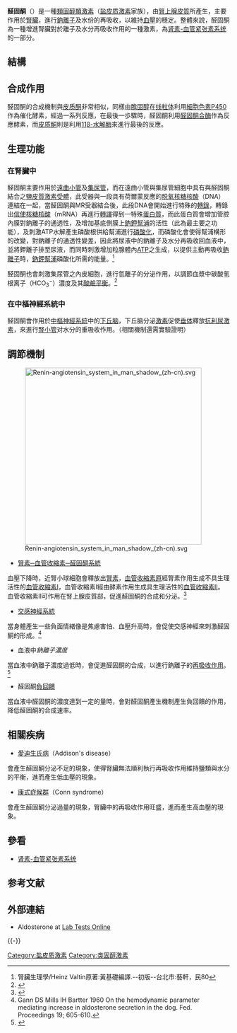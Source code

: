 {{Chembox
| ImageFile = Aldosterone-2D-skeletal.svg
| ImageSize = 
| IUPACName = 11β,21-dihydroxy-3,20-dioxopregn-4-en-18-al
| SystematicName = (1''S'',2''R'',10''S'',11''S'',14''S'',15''R'',17''S'')-17-hydroxy-14-(2-hydroxyacetyl)-2-methyl-5-oxotetracyclo[8.7.0.0<sup>2,7</sup>.0<sup>11,15</sup>]heptadec-6-ene-15-carbaldehyde<br />(1''S'',2''R'',10''S'',11''S'',14''S'',15''R'',17''S'')-2-甲基-14-(2-羟基乙酰基)-17-羟基四环[8.7.0.0<sup>2,7</sup>.0<sup>11,15</sup>]-6-十七烯-5-酮-15-甲醛
| NameEn = Aldosterone
| OtherNames = 
| Section1 = {{Chembox Identifiers
| CASNo = 52-39-1
| CASNo_Ref = {{cascite|correct|CAS}}
|    PubChem  =  5839
|    SMILES  =  C[C@]12CCC(=O)C=C1CC[C@@H]3[C@@H]2[C@H](C[C@]4([C@H]3CC[C@@H]4C(=O)CO)C=O)O
|    MeSHName  =  Aldosterone
  |  UNII_Ref  = {{fdacite|changed|FDA}}|  IUPHAR_ligand  =  2872

|  InChI  =  1/C21H28O5/c1-20-7-6-13(24)8-12(20)2-3-14-15-4-5-16(18(26)10-22)21(15,11-23)9-17(25)19(14)20/h8,11,14-17,19,22,25H,2-7,9-10H2,1H3/t14-,15-,16+,17-,19+,20-,21+/m0/s1
|  InChIKey  =  PQSUYGKTWSAVDQ-ZVIOFETBBV
|  StdInChI_Ref  = {{stdinchicite|correct|chemspider}}|  StdInChI  =  1S/C21H28O5/c1-20-7-6-13(24)8-12(20)2-3-14-15-4-5-16(18(26)10-22)21(15,11-23)9-17(25)19(14)20/h8,11,14-17,19,22,25H,2-7,9-10H2,1H3/t14-,15-,16+,17-,19+,20-,21+/m0/s1
|  StdInChIKey_Ref  = {{stdinchicite|correct|chemspider}}|  StdInChIKey  =  PQSUYGKTWSAVDQ-ZVIOFETBSA-N
|  ChEMBL_Ref  = {{ebicite|correct|EBI}}|  ChEMBL  =  273453
|  DrugBank_Ref  = {{drugbankcite|correct|drugbank}}|  DrugBank  =  DB04630
|  ChEBI_Ref  = {{ebicite|correct|EBI}}|  ChEBI  =  27584
|  ChemSpiderID_Ref  = {{chemspidercite|correct|chemspider}}|  ChemSpiderID = 5633
|  KEGG_Ref  = {{keggcite|changed|kegg}}|  KEGG  =  D10528
  
}}
| Section2 = {{Chembox Properties
|C=21|H=28|O=5
|   Appearance = 
|   Density = 
|   MeltingPt = 
|   BoilingPt = 
  }}
| Section3 = {{Chembox Hazards
|   Solubility = 
|   MainHazards = 
|   FlashPt = 
|   Autoignition = 
  }}
}}

'''醛固酮'''（{{lang-en|Aldosterone}}）是一種[[類固醇激素|類固醇類激素]]（[[盐皮质激素|盐皮质激素]]家族），由[[腎上腺皮質|腎上腺皮質]]所產生，主要作用於[[腎臟|腎臟]]，進行[[鈉|鈉]][[離子|離子]]及水份的再吸收，以維持[[血壓|血壓]]的穩定。整體來說，醛固酮為一種增進腎臟對於離子及水分再吸收作用的一種激素，為[[肾素-血管紧张素系统|肾素-血管紧张素系统]]的一部分。

== 結構 ==

== 合成作用 ==
醛固酮的合成機制與[[皮质酮|皮质酮]]非常相似，同樣由[[膽固醇|膽固醇]]在[[线粒体|线粒体]]利用[[細胞色素P450|細胞色素P450]]作為催化酵素，經過一系列反應，在最後一歩驟時，醛固酮利用[[醛固酮合酶|醛固酮合酶]]作為反應酵素，而[[皮质酮|皮质酮]]則是利用[[11β-水解酶|11β-水解酶]]來進行最後的反應。

== 生理功能 ==
=== 在腎臟中 ===
醛固酮主要作用於[[遠曲小管|遠曲小管]]及[[集尿管|集尿管]]，而在遠曲小管與集尿管細胞中具有與醛固酮結合之[[鹽皮質激素受體|鹽皮質激素受體]]，此受器與一段具有荷爾蒙反應的[[脱氧核糖核酸|脱氧核糖核酸]]（DNA）連結在一起，當醛固酮與MR受器結合後，此段DNA會開始進行特殊的[[轉錄|轉錄]]，轉錄出[[信使核糖核酸|信使核糖核酸]]（mRNA）再進行[[轉譯|轉譯]]得到一特殊[[蛋白質|蛋白質]]，而此蛋白質會增加管腔內膜對鈉離子的通透性，及增加基底側膜上[[鈉鉀幫浦|鈉鉀幫浦]]的活性（此為最主要之功能），及刺激ATP水解產生磷酸根供給幫浦進行[[磷酸化|磷酸化]]，而磷酸化會使得幫浦構形的改變，對鈉離子的通透性變差，因此將尿液中的鈉離子及水分再吸收回血液中，並將鉀離子排至尿液，而同時刺激增加粒腺體內[[三磷酸腺苷|ATP]]之生成，以提供主動再吸收[[鈉離子|鈉離子]]時，[[鈉鉀幫浦|鈉鉀幫浦]]磷酸化所需的能量。<ref>腎臟生理學/Heinz Valtin原著:黃基礎編譯.--初版--台北市:藝軒，民80</ref>

醛固酮也會刺激集尿管之內皮細胞，進行氫離子的分泌作用，以調節血漿中碳酸氢根离子（HCO<sub>3</sub><sup>−</sup>）濃度及其[[酸鹼平衡|酸鹼平衡]]。<ref>{{cite book |author=Rector, Floyd C.; Brenner, Barry M. |title=Brenner & Rector's the kidney |publisher=Saunders |location=Philadelphia |year=2004 |pages= |isbn=0-7216-0164-2 |oclc= 51838812|doi= |accessdate=}}</ref>

=== 在中樞神經系統中 ===
醛固酮會作用於[[中樞神經系統|中樞神經系統]]中的[[下丘脑|下丘脑]]，下丘脑分泌[[激素|激素]]促使[[垂体|垂体]]釋放[[抗利尿激素|抗利尿激素]]，來進行[[腎小管|腎小管]]对水分的重吸收作用。（相關機制還需實驗證明）

== 調節機制 ==
[[File:Renin-angiotensin_system_in_man_shadow_(zh-cn).svg|400px]]
*[[肾素-血管紧张素系统|腎素─血管收縮素─醛固酮系統]]
血壓下降時，近腎小球細胞會釋放出[[腎素|腎素]]，[[血管收縮素原|血管收縮素原]]經腎素作用生成不具生理活性的[[血管收縮素I|血管收縮素I]]，血管收縮素I經由酵素作用生成具生理活性的[[血管收縮素II|血管收縮素II]]。血管收縮素II可作用在腎上腺皮質部，促進醛固酮的合成和分泌。<ref>{{cite journal |author=Pratt JH |title=Role of angiotensin II in potassium-mediated stimulation of aldosterone secretion in the dog |journal=J Clin Invest. |volume=70 |issue=3 |pages=667–72 |pmid=6286729 |pmc=370270 |doi= 10.1172/JCI110661|url=https://archive.org/details/sim_journal-of-clinical-investigation_1982-09_70_3/page/667|date=September 1982}}</ref> 

*[[交感神經系統|交感神經系統]]
當身體產生一些負面情緒像是焦慮害怕、血壓升高時，會促使交感神經來刺激醛固酮的形成。<ref name=autogenerated2> Gann DS Mills IH Bartter 1960 On the hemodynamic parameter mediating increase in aldosterone secretion in the dog. Fed. Proceedings 19; 605-610.</ref>
*血液中''鈉離子濃度''
當血液中鈉離子濃度過低時，會促進醛固酮的合成，以進行鈉離子的[[再吸收作用|再吸收作用]]。<ref>{{cite journal |author=Schneider EG, Radke KJ, Ulderich DA, Taylor RE |title=Effect of osmolality on aldosterone secretion |journal=Endocrinology |volume=116 |issue=4 |pages=1621–6 |pmid=3971930 |doi= |url=|date=April 1985}}</ref>
*醛固酮[[負回饋|負回饋]]
當血液中醛固酮的濃度達到一定的量時，會對醛固酮產生機制產生負回饋的作用，降低醛固酮的合成速率。

== 相關疾病 ==
*[[愛迪生氏病|愛迪生氏病]]（Addison's disease）
會產生醛固酮分泌不足的現象，使得腎臟無法順利執行再吸收作用維持鹽類與水分的平衡，進而產生低血壓的現象。
*[[原發性高醛固酮症|康式症候群]]（Conn syndrome）
會產生醛固酮分泌過量的現象，腎臟中的再吸收作用旺盛，進而產生高血壓的現象。

== 參看 ==
*[[肾素-血管紧张素系统|肾素-血管紧张素系统]]

== 参考文献 ==
{{Reflist|30em}}

== 外部連結 ==
* Aldosterone at [http://labtestsonline.org/understanding/analytes/aldosterone/tab/test Lab Tests Online]

{{-}}
{{Hormones}}
{{Renal physiology}}
{{Mineralocorticoids}}

{{Authority control}}

[[Category:盐皮质激素|Category:盐皮质激素]]
[[Category:类固醇激素|Category:类固醇激素]]